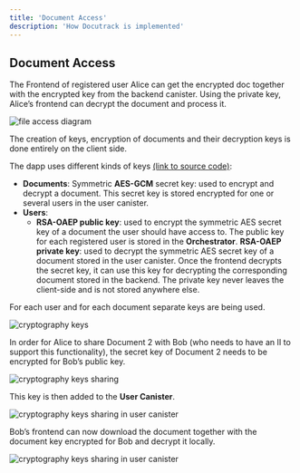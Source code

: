 ```yaml
---
title: 'Document Access'
description: 'How Docutrack is implemented'
---
```

## Document Access

The Frontend of registered user Alice can get the encrypted doc together with the encrypted key from the backend canister.
Using the private key, Alice’s frontend can decrypt the document and process it.

![file access diagram](./images/file-access.png)


The creation of keys, encryption of documents and their decryption keys is done entirely on the client side.

The dapp uses different kinds of keys [(link to source code)](https://github.com/icp-hub-it/ic-docutrack/blob/main/frontend/src/frontend/src/lib/crypto.js):

- **Documents**: Symmetric **AES-GCM** secret key: used to encrypt and decrypt a document. This secret key is stored encrypted for one or several users in the user canister.
- **Users**:
  - **RSA-OAEP public key**: used to encrypt the symmetric AES secret key of a document the user should have access to. The public key for each registered user is stored in the **Orchestrator**.
  **RSA-OAEP private key**: used to decrypt the symmetric AES secret key of a document stored in the user canister. Once the frontend decrypts the secret key, it can use this key for decrypting the corresponding document stored in the backend. The private key never leaves the client-side and is not stored anywhere else.

For each user and for each document separate keys are being used.

![cryptography keys](./images/crypto-keys.png)

In order for Alice to share Document 2 with Bob (who needs to have an II to support this functionality), the secret key of Document 2 needs to be encrypted for Bob’s public key.

![cryptography keys sharing](./images/crypto-keys-sharing.png)

This key is then added to the **User Canister**.

![cryptography keys sharing in user canister](./images/crypto-keys-sharing-in-user-canister.png)

Bob’s frontend can now download the document together with the document key encrypted for Bob and decrypt it locally.

![cryptography keys sharing in user canister](./images/crypto-keys-sharing-in-user-canister2.png)
